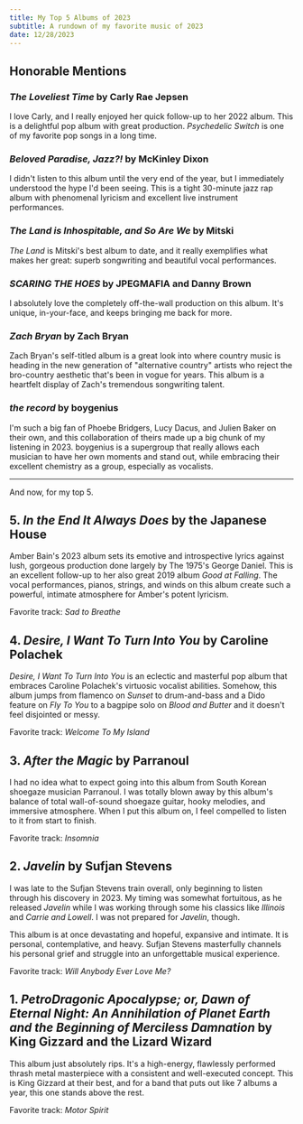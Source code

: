 ```yaml
---
title: My Top 5 Albums of 2023
subtitle: A rundown of my favorite music of 2023
date: 12/28/2023
---
```


## Honorable Mentions

### *The Loveliest Time* by Carly Rae Jepsen
I love Carly, and I really enjoyed her quick follow-up to her 2022 album. This is a delightful pop album with great production. *Psychedelic Switch* is one of my favorite pop songs in a long time.

### *Beloved Paradise, Jazz?!* by McKinley Dixon
I didn't listen to this album until the very end of the year, but I immediately understood the hype I'd been seeing. This is a tight 30-minute jazz rap album with phenomenal lyricism and excellent live instrument performances.

### *The Land is Inhospitable, and So Are We* by Mitski
*The Land* is Mitski's best album to date, and it really exemplifies what makes her great: superb songwriting and beautiful vocal performances.

### *SCARING THE HOES* by JPEGMAFIA and Danny Brown
I absolutely love the completely off-the-wall production on this album. It's unique, in-your-face, and keeps bringing me back for more.

### *Zach Bryan* by Zach Bryan
Zach Bryan's self-titled album is a great look into where country music is heading in the new generation of "alternative country" artists who reject the bro-country aesthetic that's been in vogue for years. This album is a heartfelt display of Zach's tremendous songwriting talent.

### *the record* by boygenius
I'm such a big fan of Phoebe Bridgers, Lucy Dacus, and Julien Baker on their own, and this collaboration of theirs made up a big chunk of my listening in 2023. boygenius is a supergroup that really allows each musician to have her own moments and stand out, while embracing their excellent chemistry as a group, especially as vocalists.

---

And now, for my top 5.

## 5. *In the End It Always Does* by the Japanese House
Amber Bain's 2023 album sets its emotive and introspective lyrics against lush, gorgeous production done largely by The 1975's George Daniel. This is an excellent follow-up to her also great 2019 album *Good at Falling*. The vocal performances, pianos, strings, and winds on this album create such a powerful, intimate atmosphere for Amber's potent lyricism. 

Favorite track: *Sad to Breathe*

## 4. *Desire, I Want To Turn Into You* by Caroline Polachek
*Desire, I Want To Turn Into You* is an eclectic and masterful pop album that embraces Caroline Polachek's virtuosic vocalist abilities. Somehow, this album jumps from flamenco on *Sunset* to drum-and-bass and a Dido feature on _Fly To You_ to a bagpipe solo on *Blood and Butter* and it doesn't feel disjointed or messy. 

Favorite track: *Welcome To My Island*

## 3. *After the Magic* by Parranoul
I had no idea what to expect going into this album from South Korean shoegaze musician Parranoul. I was totally blown away by this album's balance of total wall-of-sound shoegaze guitar, hooky melodies, and immersive atmosphere. When I put this album on, I feel compelled to listen to it from start to finish. 

Favorite track: *Insomnia*

## 2. *Javelin* by Sufjan Stevens
I was late to the Sufjan Stevens train overall, only beginning to listen through his discovery in 2023. My timing was somewhat fortuitous, as he released *Javelin* while I was working through some his classics like *Illinois* and *Carrie and Lowell*. I was not prepared for *Javelin*, though. 

This album is at once devastating and hopeful, expansive and intimate. It is personal, contemplative, and heavy. Sufjan Stevens masterfully channels his personal grief and struggle into an unforgettable musical experience. 

Favorite track: *Will Anybody Ever Love Me?*

## 1. *PetroDragonic Apocalypse; or, Dawn of Eternal Night: An Annihilation of Planet Earth and the Beginning of Merciless Damnation* by King Gizzard and the Lizard Wizard

This album just absolutely rips. It's a high-energy, flawlessly performed thrash metal masterpiece with a consistent and well-executed concept. This is King Gizzard at their best, and for a band that puts out like 7 albums a year, this one stands above the rest. 

Favorite track: *Motor Spirit*
